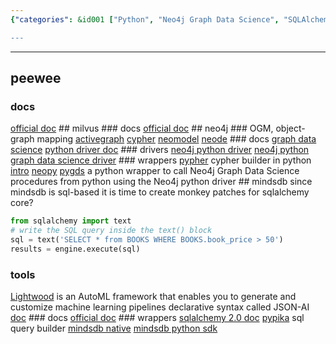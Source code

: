 ```yaml
---
{"categories": &id001 ["Python", "Neo4j Graph Data Science", "SQLAlchemy", "Lightwood AutoML", "Peewee ORM", "Milvus Vector Databases", "Pypika"], "category": "Neo4j Graph Data Science", "date": "2022-11-09 16:43:16", "description": "Learn how to use Python for Neo4j Graph Data Science, and explore SQLAlchemy monkey patches, Lightwood AutoML framework, and Peewee ORM. Discover the documentation for Milvus vector databases, Neo4j, Pypher, neopy, pygds, Pypika for SQL query building, mindsdb_native, and mindsdb_python_sdk for native Python mindsdb usage.", "tags": *id001, "title": "neo4j, mindsdb, milvus, peewee"}

---
```


------
## peewee
### docs
[official doc](http://docs.peewee-orm.com/)
## milvus
### docs
[official doc](https://milvus.io/docs)
## neo4j
### OGM, object-graph mapping
[activegraph](https://github.com/neo4jrb/activegraph)
[cypher](https://github.com/bratushka/cypher)
[neomodel](https://github.com/neo4j-contrib/neomodel)
[neode](https://github.com/adam-cowley/neode)
### docs
[graph data science](https://neo4j.com/docs/graph-data-science/current/operations-reference/algorithm-references/)
[python driver doc](https://neo4j.com/docs/python-manual/current/get-started/)
### drivers
[neo4j python driver](https://github.com/neo4j/neo4j-python-driver)
[neo4j python graph data science driver](https://github.com/neo4j/graph-data-science-client)
### wrappers
[pypher](https://github.com/emehrkay/Pypher) cypher builder in python [intro](https://neo4j.com/blog/express-cypher-queries-pure-python-pypher/)
[neopy](https://github.com/pawamoy/neopy)
[pygds](https://github.com/stellasia/pygds) a python wrapper to call Neo4j Graph Data Science procedures from python using the Neo4j python driver
## mindsdb
since mindsdb is sql-based it is time to create monkey patches for sqlalchemy core?
```python
from sqlalchemy import text
# write the SQL query inside the text() block
sql = text('SELECT * from BOOKS WHERE BOOKS.book_price > 50')
results = engine.execute(sql)
```
### tools
[Lightwood](https://github.com/mindsdb/lightwood) is an AutoML framework that enables you to generate and customize machine learning pipelines declarative syntax called JSON-AI [doc](https://lightwood.io/)
### docs
[official doc](https://docs.mindsdb.com/)
### wrappers
[sqlalchemy 2.0 doc](https://docs.sqlalchemy.org/en/20/tutorial/engine.html)
[pypika](https://pypika.readthedocs.io/en/latest/) sql query builder
[mindsdb native](https://github.com/mindsdb/mindsdb_native)
[mindsdb python sdk](https://github.com/mindsdb/mindsdb_python_sdk)
